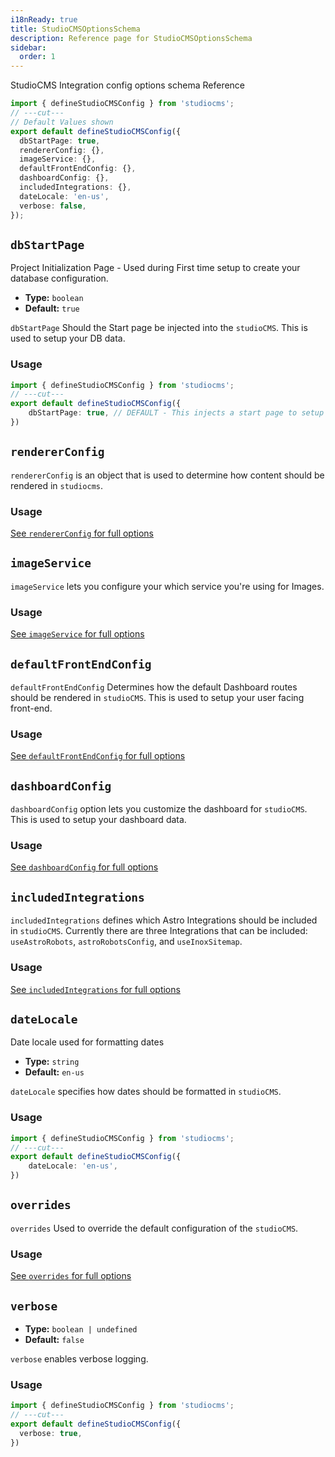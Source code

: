 ```yaml
---
i18nReady: true
title: StudioCMSOptionsSchema
description: Reference page for StudioCMSOptionsSchema
sidebar:
  order: 1
---
```



StudioCMS Integration config options schema Reference

```ts twoslash title="studiocms.config.mjs"
import { defineStudioCMSConfig } from 'studiocms';
// ---cut---
// Default Values shown
export default defineStudioCMSConfig({
  dbStartPage: true,
  rendererConfig: {},
  imageService: {},
  defaultFrontEndConfig: {},
  dashboardConfig: {},
  includedIntegrations: {},
  dateLocale: 'en-us',
  verbose: false,
});
```

## `dbStartPage`

Project Initialization Page - Used during First time setup to create your database configuration.

- **Type:** `boolean`
- **Default:** `true`

`dbStartPage` Should the Start page be injected into the `studioCMS`. This is used to setup your DB data.

### Usage

```ts twoslash {2} title="studiocms.config.mjs"
import { defineStudioCMSConfig } from 'studiocms';
// ---cut---
export default defineStudioCMSConfig({
    dbStartPage: true, // DEFAULT - This injects a start page to setup your DB data.
})
```

## `rendererConfig`

`rendererConfig` is an object that is used to determine how content should be rendered in `studiocms`.

### Usage

<ReadMore>[See `rendererConfig` for full options](/config-reference/renderer-config)</ReadMore>

## `imageService`

`imageService` lets you configure your which service you're using for Images.

### Usage

<ReadMore>[See `imageService` for full options](/config-reference/image-service)</ReadMore>

## `defaultFrontEndConfig`

`defaultFrontEndConfig` Determines how the default Dashboard routes should be rendered in `studioCMS`. This is used to setup your user facing front-end.

### Usage

<ReadMore>[See `defaultFrontEndConfig` for full options](/config-reference/default-frontend-config)</ReadMore>

## `dashboardConfig`

`dashboardConfig` option lets you customize the dashboard for `studioCMS`. This is used to setup your dashboard data.

### Usage

<ReadMore>[See `dashboardConfig` for full options](/config-reference/dashboard)</ReadMore>

## `includedIntegrations`

`includedIntegrations` defines which Astro Integrations should be included in `studioCMS`. Currently there are three Integrations that can be included: `useAstroRobots`, `astroRobotsConfig`, and `useInoxSitemap`.

### Usage

<ReadMore>[See `includedIntegrations` for full options](/config-reference/included-integrations)</ReadMore>

## `dateLocale`

Date locale used for formatting dates

- **Type:** `string`
- **Default:** `en-us`

`dateLocale` specifies how dates should be formatted in `studioCMS`.

### Usage

```ts twoslash {2} title="studiocms.config.mjs"
import { defineStudioCMSConfig } from 'studiocms';
// ---cut---
export default defineStudioCMSConfig({
    dateLocale: 'en-us',
})
```

## `overrides`

`overrides` Used to override the default configuration of the `studioCMS`.

### Usage

<ReadMore>[See `overrides` for full options](/config-reference/overrides)</ReadMore>

## `verbose`

- **Type:** `boolean | undefined`
- **Default:** `false`

`verbose` enables verbose logging.

### Usage

```ts twoslash {2} title="studiocms.config.mjs"
import { defineStudioCMSConfig } from 'studiocms';
// ---cut---
export default defineStudioCMSConfig({
  verbose: true,
})
```